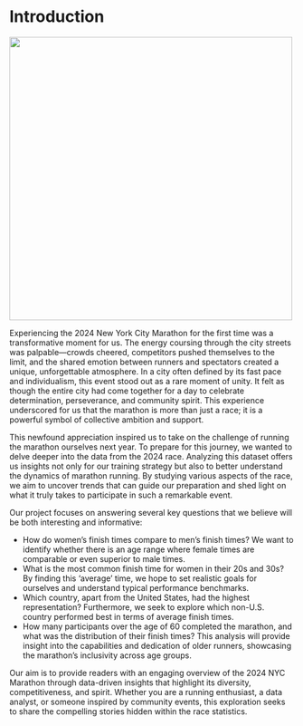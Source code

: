 # Introduction
![](EDAV_final_Pic.png){width=500px height=500px align="center"}


Experiencing the 2024 New York City Marathon for the first time was a transformative moment for us. The energy coursing through the city streets was palpable—crowds cheered, competitors pushed themselves to the limit, and the shared emotion between runners and spectators created a unique, unforgettable atmosphere. In a city often defined by its fast pace and individualism, this event stood out as a rare moment of unity. It felt as though the entire city had come together for a day to celebrate determination, perseverance, and community spirit. This experience underscored for us that the marathon is more than just a race; it is a powerful symbol of collective ambition and support.

This newfound appreciation inspired us to take on the challenge of running the marathon ourselves next year. To prepare for this journey, we wanted to delve deeper into the data from the 2024 race. Analyzing this dataset offers us insights not only for our training strategy but also to better understand the dynamics of marathon running. By studying various aspects of the race, we aim to uncover trends that can guide our preparation and shed light on what it truly takes to participate in such a remarkable event.

Our project focuses on answering several key questions that we believe will be both interesting and informative:

 - How do women’s finish times compare to men’s finish times? We want to identify whether there is an age range where female times are comparable or even superior to male times.
 - What is the most common finish time for women in their 20s and 30s? By finding this ‘average’ time, we hope to set realistic goals for ourselves and understand typical performance benchmarks.
 - Which country, apart from the United States, had the highest representation? Furthermore, we seek to explore which non-U.S. country performed best in terms of average finish times.
 - How many participants over the age of 60 completed the marathon, and what was the distribution of their finish times? This analysis will provide insight into the capabilities and dedication of older runners, showcasing the marathon’s inclusivity across age groups.

Our aim is to provide readers with an engaging overview of the 2024 NYC Marathon through data-driven insights that highlight its diversity, competitiveness, and spirit. Whether you are a running enthusiast, a data analyst, or someone inspired by community events, this exploration seeks to share the compelling stories hidden within the race statistics.